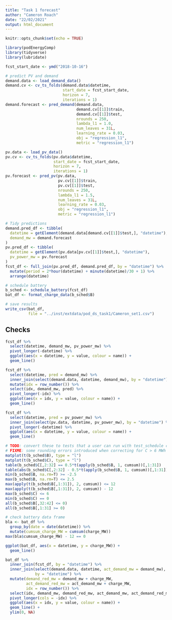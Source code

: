 ```yaml
---
title: "Task 1 forecast"
author: "Cameron Roach"
date: "22/02/2021"
output: html_document
---
```


```r
knitr::opts_chunk$set(echo = TRUE)

library(podEnergyComp)
library(tidyverse)
library(lubridate)

fcst_start_date <- ymd("2018-10-16")

# predict PV and demand
demand.data <- load_demand_data()
demand.cv <- cv_ts_folds(demand.data$datetime,
                         start_date = fcst_start_date,
                         horizon = 7, 
                         iterations = 1)
demand.forecast <- pred_demand(demand.data,
                               demand.cv[[1]]$train, 
                               demand.cv[[1]]$test,
                               nrounds = 250,
                               lambda_l1 = 1.0,
                               num_leaves = 31L,
                               learning_rate = 0.03,
                               obj = "regression_l1",
                               metric = "regression_l1")

pv.data <- load_pv_data()
pv.cv <- cv_ts_folds(pv.data$datetime, 
                     start_date = fcst_start_date,
                     horizon = 7, 
                     iterations = 1)
pv.forecast <- pred_pv(pv.data,
                       pv.cv[[1]]$train,
                       pv.cv[[1]]$test,
                       nrounds = 250,
                       lambda_l1 = 1.5,
                       num_leaves = 31L,
                       learning_rate = 0.03,
                       obj = "regression_l1",
                       metric = "regression_l1")

# Tidy predictions
demand.pred_df <- tibble(
  datetime = getElement(demand.data[demand.cv[[1]]$test,], "datetime"),
  demand_mw = demand.forecast
)
pv.pred_df <- tibble(
  datetime = getElement(pv.data[pv.cv[[1]]$test,], "datetime"),
  pv_power_mw = pv.forecast
)
fcst_df <- full_join(pv.pred_df, demand.pred_df, by = "datetime") %>% 
  mutate(period = 2*hour(datetime) + minute(datetime)/30 + 1) %>% 
  arrange(datetime)

# schedule battery
b_sched <- schedule_battery(fcst_df)
bat_df <- format_charge_data(b_sched$B)

# save results
write_csv(bat_df,
          file = "../inst/extdata/pod_ds_task1/Cameron_set1.csv")
```


## Checks

```r
fcst_df %>% 
  select(datetime, demand_mw, pv_power_mw) %>% 
  pivot_longer(-datetime) %>% 
  ggplot(aes(x = datetime, y = value, colour = name)) +
  geom_line()

fcst_df %>% 
  select(datetime, pred = demand_mw) %>% 
  inner_join(select(demand.data, datetime, demand_mw), by = "datetime") %>% 
  mutate(idx = row_number()) %>% 
  select(idx, demand_mw, pred) %>% 
  pivot_longer(-idx) %>% 
  ggplot(aes(x = idx, y = value, colour = name)) +
  geom_line()

fcst_df %>% 
  select(datetime, pred = pv_power_mw) %>% 
  inner_join(select(pv.data, datetime, pv_power_mw), by = "datetime") %>% 
  pivot_longer(-datetime) %>% 
  ggplot(aes(x = datetime, y = value, colour = name)) + 
  geom_line()

# TODO: convert these to tests that a user can run with test_schedule command
# FIXME: some rounding errors introduced when correcting for C > 6 MWh
matplot(t(b_sched$B), type = "l")
matplot(t(b_sched$C), type = "l")
table(b_sched$C[,2:32] == 0.5*t(apply(b_sched$B, 1, cumsum))[,1:31])
table(abs(b_sched$C[,2:32] - 0.5*t(apply(b_sched$B, 1, cumsum))[,1:31]) < 1e-12)
min(b_sched$B, na.rm=T) >= -2.5
max(b_sched$B, na.rm=T) <= 2.5
max(apply(t(b_sched$B[,1:31]), 2, cumsum)) <= 12
max(apply(t(b_sched$B[,1:31]), 2, cumsum)) - 12
max(b_sched$C) <= 6
min(b_sched$C) == 0
all(b_sched$B[,32:42] <= 0)
all(b_sched$B[,1:31] >= 0)

# check battery data frame
bla <- bat_df %>% 
  group_by(date = date(datetime)) %>% 
  mutate(cumsum_charge_MW = cumsum(charge_MW))
max(bla$cumsum_charge_MW) - 12 == 0

ggplot(bat_df, aes(x = datetime, y = charge_MW)) + 
  geom_line()

bat_df %>% 
  inner_join(fcst_df, by = "datetime") %>% 
  inner_join(select(demand.data, datetime, act_demand_mw = demand_mw), 
             by = "datetime") %>% 
  mutate(demand_red_mw = demand_mw + charge_MW,
         act_demand_red_mw = act_demand_mw + charge_MW,
         idx = row_number()) %>% 
  select(idx, demand_mw, demand_red_mw, act_demand_mw, act_demand_red_mw) %>% 
  pivot_longer(cols = -idx) %>% 
  ggplot(aes(x = idx, y = value, colour = name)) +
  geom_line() +
  ylim(0, NA)
```
